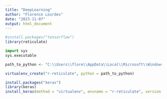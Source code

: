 ```yaml
---
title: "DeepLearning"
author: "Florence Lourdes"
date: "2023-11-07"
output: html_document
---
```


```r
#install.packages("tensorflow")
library(reticulate)
```

```python
import sys
sys.executable
```

```r
path_to_python <- "C:\\Users\\flore\\AppData\\Local\\Microsoft\\WindowsApps\\PythonSoftwareFoundation.Python.3.11_qbz5n2kfra8p0\\python.exe"

virtualenv_create("r-reticulate", python = path_to_python)

install.packages("keras")
library(keras)
install_keras(method = "virtualenv", envname = "r-reticulate", version = "cpu")
```
